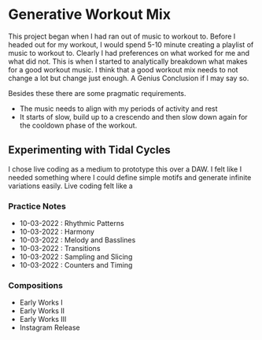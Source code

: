 # Generative Workout Mix

This project began when I had ran out of music to workout to. Before I headed out for my workout, I would spend 5-10 minute creating a playlist of music to workout to. Clearly I had preferences on what worked for me and what did not. This is when I started to analytically breakdown what makes for a good workout music.
I think that a good workout mix needs to not change a lot but change just enough. A Genius Conclusion if I may say so.

Besides these there are some pragmatic requirements.

- The music needs to align with my periods of activity and rest
- It starts of slow, build up to a crescendo and then slow down again for the cooldown phase of the workout.

## Experimenting with Tidal Cycles

I chose live coding as a medium to prototype this over a DAW. I felt like I needed something where I could define simple motifs and generate infinite variations easily. Live coding felt like a

### Practice Notes

- 10-03-2022 : Rhythmic Patterns
- 10-03-2022 : Harmony
- 10-03-2022 : Melody and Basslines
- 10-03-2022 : Transitions
- 10-03-2022 : Sampling and Slicing
- 10-03-2022 : Counters and Timing

### Compositions

- Early Works I
- Early Works II
- Early Works III
- Instagram Release
